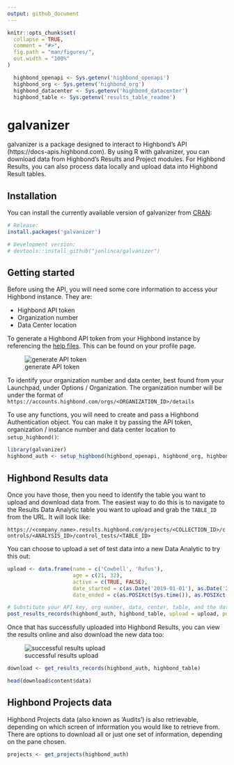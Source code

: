 ```yaml
---
output: github_document
---
```


<!-- README.md is generated from README.Rmd. Please edit that file -->

```r
knitr::opts_chunk$set(
  collapse = TRUE,
  comment = "#>",
  fig.path = "man/figures/",
  out.width = "100%"
)

  highbond_openapi <- Sys.getenv('highbond_openapi')
  highbond_org <- Sys.getenv('highbond_org')
  highbond_datacenter <- Sys.getenv('highbond_datacenter')
  highbond_table <- Sys.getenv('results_table_readme')
```

# galvanizer

<!-- badges: start -->
<!-- badges: end -->

galvanizer is a package designed to interact to Highbond's API (https://docs-apis.highbond.com). By using R with galvanizer, you can download data from Highbond's Results and Project modules. For Highbond Results, you can also process data locally and upload data into Highbond Result tables.

## Installation

You can install the currently available version of galvanizer from [CRAN](https://cran.r-project.org/web/packages/galvanizer/index.html):

``` r
# Release:
install.packages('galvanizer')

# Development version:
# devtools::install_github("jonlinca/galvanizer")
```

## Getting started

Before using the API, you will need some core information to access your Highbond instance. They are:

* Highbond API token
* Organization number
* Data Center location

To generate a Highbond API token from your Highbond instance by referencing the [help files](https://help.highbond.com/helpdocs/highbond/en-us/Content/launchpad/getting_started/managing_access_tokens.html). This can be found on your profile page.

![generate API token](man/figures/generate_token.png)

To identify your organization number and data center, best found from your Launchpad, under Options / Organization. The organization number will be under the format of `https://accounts.highbond.com/orgs/<ORGANIZATION_ID>/details`

To use any functions, you will need to create and pass a Highbond Authentication object. You can make it by passing the API token, organization / instance number and data center location to `setup_highbond()`:

```r
library(galvanizer)
highbond_auth <- setup_highbond(highbond_openapi, highbond_org, highbond_datacenter)
```

## Highbond Results data

Once you have those, then you need to identify the table you want to upload and download data from. The easiest way to do this is to navigate to the Results Data Analytic table you want to upload and grab the `TABLE_ID` from the URL. It will look like:

`https://<company_name>.results.highbond.com/projects/<COLLECTION_ID>/controls/<ANALYSIS_ID>/control_tests/<TABLE_ID>`

You can choose to upload a set of test data into a new Data Analytic to try this out:

```r
upload <- data.frame(name = c('Cowbell', 'Rufus'),
                     age = c(21, 32),
                     active = c(TRUE, FALSE),
                     date_started = c(as.Date('2019-01-01'), as.Date('2020-01-01')),
                     date_ended = c(as.POSIXct(Sys.time()), as.POSIXct(Sys.time())))

# Substitute your API key, org number, data, center, table, and the dataframe to be uploaded
post_results_records(highbond_auth, highbond_table, upload = upload, purge = TRUE)
```

Once that has successfully uploaded into Highbond Results, you can view the results online and also download the new data too:

![successful results upload](man/figures/highbond_results_upload.png)

```r
download <- get_results_records(highbond_auth, highbond_table)

head(download$content$data)
```

## Highbond Projects data

Highbond Projects data (also known as 'Audits') is also retrievable, depending on which screen of information you would like to retrieve from. There are options to download all or just one set of information, depending on the pane chosen.

```r
projects <- get_projects(highbond_auth)
```
